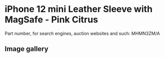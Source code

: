 # iPhone 12 mini Leather Sleeve with MagSafe - Pink Citrus

Part number, for search engines, auction websites and such: MHMN3ZM/A

## Image gallery

<div style={{ width: "768px" }}>
  <GalleryComponent
    images={[
      {
        original: "/everysource/MHMN3",
        thumbnail: "/everypreview/MHMN3",
      },
      {
        original: "/everysource/MHMN3_AV1",
        thumbnail: "/everypreview/MHMN3_AV1",
      }
    ]}
  />
</div>